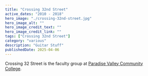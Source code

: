 ```yaml
---
title: "Crossing 32nd Street"
active_dates: "2010 - 2018"
hero_image: "./crossing-32nd-street.jpg"
hero_image_alt: ""
hero_image_credit_text: ""
hero_image_credit_link: ""
tags: ["Crossing 32nd Street"]
category: "various"
description: "Guitar Stuff"
publishedDate: 2025-04-06
---
```


Crossing 32 Street is the faculty group at [Paradise Valley Community College](https://www.paradisevalley.edu/).